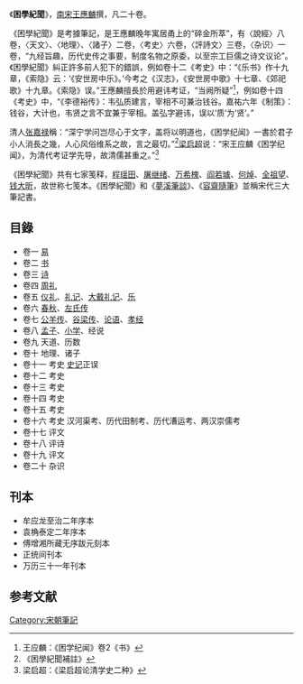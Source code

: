 《'''困學紀聞'''》，[[南宋|南宋]][[王應麟|王應麟]]撰，凡二十卷。

《困學紀聞》是考據筆記，是王應麟晚年寓居甬上的“碎金所萃”，有〈說經〉八卷，〈天文〉、〈地理〉、〈諸子〉二卷，〈考史〉六卷，〈評詩文〉三卷，〈杂识〉一卷，“九经旨趣，历代史传之事要，制度名物之原委，以至宗工巨儒之诗文议论”。《困學紀聞》糾正許多前人犯下的錯誤，例如卷十二《考史》中：“《乐书》作十九章，《索隐》云：‘《安世房中乐》。’今考之《汉志》，《安世房中歌》十七章、《郊祀歌》十九章。《索隐》误。”王應麟擅長於用避讳考证，“当阙所疑”<ref>王应麟：《困学纪闻》卷2《书》</ref>，例如卷十四《考史》中，“《李德裕传》：韦弘质建言，宰相不可兼治钱谷。嘉祐六年《制策》：钱谷，大计也，韦贤之言不宜兼于宰相。盖弘字避讳，误以‘质’为‘贤’。”

清人[[张嘉禄|张嘉禄]]稱：“深宁学问岂尽心于文字，盖将以明道也，《困学纪闻》一書於君子小人消長之幾，人心风俗维系之故，言之最切。”<ref>《困學紀聞補註》</ref>[[梁启超|梁启超]]说：“宋王应麟《困学纪闻》，为清代考证学先导，故清儒甚重之。”<ref>梁启超：《梁启超论清学史二种》</ref>

《困學紀聞》共有七家笺释，[[程瑶田|程瑶田]]、[[屠继绪|屠继绪]]、[[万希槐|万希槐]]、[[阎若璩|阎若璩]]、[[何焯|何焯]]、[[全祖望|全祖望]]、[[钱大昕|钱大昕]]，故世称七笺本。《困學紀聞》和《[[夢溪筆談|夢溪筆談]]》、《[[容齋隨筆|容齋隨筆]]》並稱宋代三大筆記書。
==目錄==
*卷一 [[周易|易]]
*卷二 [[尚书_(经)|书]]
*卷三 [[诗经|诗]]
*卷四 [[周礼|周礼]]
*卷五 [[仪礼|仪礼]]、[[礼记|礼记]]、[[大戴礼记|大戴礼记]]、[[樂經|乐]]
*卷六 [[春秋_(书)|春秋]]、[[左氏传|左氏传]]
*卷七 [[公羊传|公羊传]]、[[谷梁传|谷梁传]]、[[论语|论语]]、[[孝经|孝经]]
*卷八 [[孟子|孟子]]、[[小学|小学]]、经说
*卷九 天道、历数
*卷十 地理、诸子
*卷十一 考史 [[史记|史记]]正误
*卷十二 考史
*卷十三 考史
*卷十四 考史
*卷十五 考史
*卷十六 考史 汉河渠考、历代田制考、历代漕运考、两汉崇儒考
*卷十七 评文
*卷十八 评诗
*卷十九 评文
*卷二十 杂识 

==刊本==
{{wikisource}}
*牟应龙至治二年序本
*袁桷泰定二年序本
*傅增湘所藏无序跋元刻本
*正统间刊本
*万历三十一年刊本

== 参考文献 ==
{{Reflist}}

[[Category:宋朝筆記|Category:宋朝筆記]]